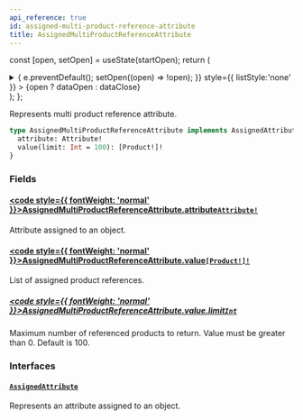 ```yaml
---
api_reference: true
id: assigned-multi-product-reference-attribute
title: AssignedMultiProductReferenceAttribute
---
```






const [open, setOpen] = useState(startOpen);
return (
<details {...(open ? { open: true } : {})} className="details" style={{ border:'none', boxShadow:'none', background:'var(--ifm-background-color)' }}>
<summary
onClick={(e) => {
e.preventDefault();
setOpen((open) => !open);
}}
style={{ listStyle:'none' }} >
{open ? dataOpen : dataClose}
</summary>
{open && children}
</details>
);
};

Represents multi product reference attribute.


<Badge text="Added in Saleor 3.22 (unreleased)" class="badge badge--secondary margin-bottom--sm" />


```graphql
type AssignedMultiProductReferenceAttribute implements AssignedAttribute {
  attribute: Attribute!
  value(limit: Int = 100): [Product!]!
}
```

### Fields

#### [<code style={{ fontWeight: 'normal' }}>AssignedMultiProductReferenceAttribute.<b>attribute</b></code>](#)<Bullet />[`Attribute!`](../../../api-reference/attributes/objects/attribute.mdx) <Badge class="badge badge--secondary" text="non-null"/> <Badge class="badge badge--secondary" text="object"/> <Badge class="badge badge--secondary" text="attributes"/>

Attribute assigned to an object.

#### [<code style={{ fontWeight: 'normal' }}>AssignedMultiProductReferenceAttribute.<b>value</b></code>](#)<Bullet />[`[Product!]!`](../../../api-reference/products/objects/product.mdx) <Badge class="badge badge--secondary" text="non-null"/> <Badge class="badge badge--secondary" text="object"/> <Badge class="badge badge--secondary" text="products"/>

List of assigned product references.

##### [<code style={{ fontWeight: 'normal' }}>AssignedMultiProductReferenceAttribute.value.<b>limit</b></code>](#)<Bullet />[`Int`](../../../api-reference/miscellaneous/scalars/int.mdx) <Badge class="badge badge--secondary" text="scalar"/> <Badge class="badge badge--secondary" text="miscellaneous"/>

Maximum number of referenced products to return. Value must be greater than 0. Default is 100.

### Interfaces

#### [`AssignedAttribute`](../../../api-reference/attributes/interfaces/assigned-attribute.mdx) <Badge class="badge badge--secondary" text="interface"/> <Badge class="badge badge--secondary" text="attributes"/>

Represents an attribute assigned to an object.


<Badge text="Added in Saleor 3.22 (unreleased)" class="badge badge--secondary margin-bottom--sm" />

